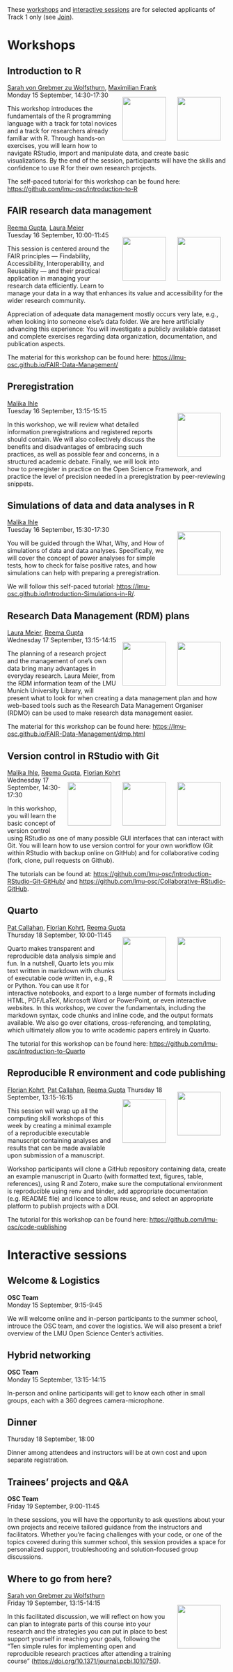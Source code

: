 ```{=html}
<head>
  <style>
    img {
      float: right;
      margin: 13px;
    }
  </style>
</head
```

These [workshops](#workshops) and [interactive sessions](#interactivesessions) are for selected applicants of Track 1 only (see [Join](Join.qmd)).

# Workshops {#workshops}

## Introduction to R

[Sarah von Grebmer zu Wolfsthurn](https://www.osc.uni-muenchen.de/members/individual_members/lmu-members/wolfsthurn/index.html), [Maximilian Frank](https://www.osc.uni-muenchen.de/members/individual_members/fellows/frank/index.html)\
![](img/max-frank.png){width="100"} ![](img/sarah-von-grebmer.png){width="100"} Monday 15 September, 14:30-17:30

This workshop introduces the fundamentals of the R programming language with a track for total novices and a track for researchers already familiar with R. Through hands-on exercises, you will learn how to navigate RStudio, import and manipulate data, and create basic visualizations. By the end of the session, participants will have the skills and confidence to use R for their own research projects.

The self-paced tutorial for this workshop can be found here: <https://github.com/lmu-osc/introduction-to-R>

## FAIR research data management

[Reema Gupta](https://www.osc.uni-muenchen.de/members/individual_members/fellows/gupta/index.html), [Laura Meier](https://www.ub.uni-muenchen.de/ueber-die-ub/kontakt/personen/meier-l/index.html)\
![](img/laura-meier.png){width="100"} ![](img/reema-gupta.png){width="100"}  Tuesday 16 September, 10:00-11:45

This session is centered around the FAIR principles — Findability, Accessibility, Interoperability, and Reusability — and their practical application in managing your research data efficiently. Learn to manage your data in a way that enhances its value and accessibility for the wider research community.

Appreciation of adequate data management mostly occurs very late, e.g., when looking into someone else’s data folder. We are here artificially advancing this experience: You will investigate a publicly available dataset and complete exercises regarding data organization, documentation, and publication aspects.

The material for this workshop can be found here: <https://lmu-osc.github.io/FAIR-Data-Management/>

## Preregistration

[Malika Ihle](https://www.osc.uni-muenchen.de/about_us/coordinator/index.html)\
![](img/malika-ihle.png){width="100"} Tuesday 16 September, 13:15-15:15

In this workshop, we will review what detailed information preregistrations and registered reports should contain. We will also collectively discuss the benefits and disadvantages of embracing such practices, as well as possible fear and concerns, in a structured academic debate. Finally, we will look into how to preregister in practice on the Open Science Framework, and practice the level of precision needed in a preregistration by peer-reviewing snippets.

## Simulations of data and data analyses in R

[Malika Ihle](https://www.osc.uni-muenchen.de/about_us/coordinator/index.html)\
![](img/malika-ihle.png){width="100"} Tuesday 16 September, 15:30-17:30

You will be guided through the What, Why, and How of simulations of data and data analyses. Specifically, we will cover the concept of power analyses for simple tests, how to check for false positive rates, and how simulations can help with preparing a preregistration.

We will follow this self-paced tutorial: <https://lmu-osc.github.io/Introduction-Simulations-in-R/>. 

## Research Data Management (RDM) plans

[Laura Meier](https://www.ub.uni-muenchen.de/ueber-die-ub/kontakt/personen/meier-l/index.html), [Reema Gupta](https://www.osc.uni-muenchen.de/members/individual_members/fellows/gupta/index.html)\
![](img/reema-gupta.png){width="100"} ![](img/laura-meier.png){width="100"} Wednesday 17 September, 13:15-14:15

The planning of a research project and the management of one’s own data bring many advantages in everyday research. Laura Meier, from the RDM information team of the LMU Munich University Library, will present what to look for when creating a data management plan and how web-based tools such as the Research Data Management Organiser (RDMO) can be used to make research data management easier.

The material for this workshop can be found here: <https://lmu-osc.github.io/FAIR-Data-Management/dmp.html>

## Version control in RStudio with Git

[Malika Ihle](https://www.osc.uni-muenchen.de/about_us/coordinator/index.html), [Reema Gupta](https://www.osc.uni-muenchen.de/members/individual_members/fellows/gupta/index.html), [Florian Kohrt](https://www.osc.uni-muenchen.de/members/individual_members/fellows/kohrt/index.html)\
![](img/florian-kohrt.png){width="100"}  ![](img/reema-gupta.png){width="100"} ![](img/malika-ihle.png){width="100"} Wednesday 17 September, 14:30-17:30

In this workshop, you will learn the basic concept of version control using RStudio as one of many possible GUI interfaces that can interact with Git. You will learn how to use version control for your own workflow (Git within RStudio with backup online on GitHub) and for collaborative coding (fork, clone, pull requests on Github). 

The tutorials can be found at: <https://github.com/lmu-osc/Introduction-RStudio-Git-GitHub/> and <https://github.com/lmu-osc/Collaborative-RStudio-GitHub>.

## Quarto

[Pat Callahan](https://www.osc.uni-muenchen.de/members/individual_members/fellows/callahan/index.html), [Florian Kohrt](https://www.osc.uni-muenchen.de/members/individual_members/fellows/kohrt/index.html), [Reema Gupta](https://www.osc.uni-muenchen.de/members/individual_members/fellows/gupta/index.html)\
![](img/reema-gupta.png){width="100"} ![](img/florian-kohrt.png){width="100"} Thursday 18 September, 10:00-11:45

Quarto makes transparent and reproducible data analysis simple and fun. In a nutshell, Quarto lets you mix text written in markdown with chunks of executable code written in, e.g., R or Python. You can use it for interactive notebooks, and export to a large number of formats including HTML, PDF/LaTeX, Microsoft Word or PowerPoint, or even interactive websites. In this workshop, we cover the fundamentals, including the markdown syntax, code chunks and inline code, and the output formats available. We also go over citations, cross-referencing, and templating, which ultimately allow you to write academic papers entirely in Quarto.

The tutorial for this workshop can be found here: <https://github.com/lmu-osc/introduction-to-Quarto>

## Reproducible R environment and code publishing

[Florian Kohrt](https://www.osc.uni-muenchen.de/members/individual_members/fellows/kohrt/index.html), [Pat Callahan](https://www.osc.uni-muenchen.de/members/individual_members/fellows/callahan/index.html), [Reema Gupta](https://www.osc.uni-muenchen.de/members/individual_members/fellows/gupta/index.html)  ![](img/reema-gupta.png){width="100"} ![](img/florian-kohrt.png){width="100"} Thursday 18 September, 13:15-16:15

This session will wrap up all the computing skill workshops of this week by creating a minimal example of a reproducible executable manuscript containing analyses and results that can be made available upon submission of a manuscript.

Workshop participants will clone a GitHub repository containing data, create an example manuscript in Quarto (with formatted text, figures, table, references), using R and Zotero, make sure the computational environment is reproducible using renv and binder, add appropriate documentation (e.g. README file) and licence to allow reuse, and select an appropriate platform to publish projects with a DOI.

The tutorial for this workshop can be found here: <https://github.com/lmu-osc/code-publishing>

# Interactive sessions {#interactivesessions}

## Welcome & Logistics

**OSC Team**\
Monday 15 September, 9:15-9:45

We will welcome online and in-person participants to the summer school, introuce the OSC team, and cover the logistics. We will also present a brief overview of the LMU Open Science Center's activities.

## Hybrid networking

**OSC Team**\
Monday 15 September, 13:15-14:15

In-person and online participants will get to know each other in small groups, each with a 360 degrees camera-microphone.

## Dinner

Thursday 18 September, 18:00

Dinner among attendees and instructors will be at own cost and upon separate registration. 

## Trainees' projects and Q&A

**OSC Team**\
Friday 19 September, 9:00-11:45

In these sessions, you will have the opportunity to ask questions about your own projects and receive tailored guidance from the instructors and facilitators. Whether you're facing challenges with your code, or one of the topics covered during this summer school, this session provides a space for personalized support, troubleshooting and solution-focused group discussions.


## Where to go from here?

[Sarah von Grebmer zu Wolfsthurn](https://www.osc.uni-muenchen.de/members/individual_members/lmu-members/wolfsthurn/index.html)\
![](img/sarah-von-grebmer.png){width="100"} Friday 19 September, 13:15-14:15

In this facilitated discussion, we will reflect on how you can plan to integrate parts of this course into your research and the strategies you can put in place to best support yourself in reaching your goals, following the "Ten simple rules for implementing open and reproducible research practices after attending a training course" (<https://doi.org/10.1371/journal.pcbi.1010750>).
